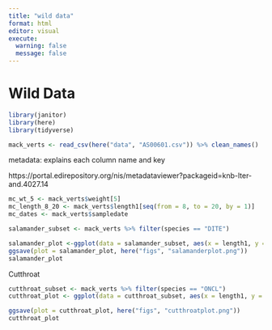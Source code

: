 ```yaml
---
title: "wild data"
format: html
editor: visual
execute: 
  warning: false
  message: false
---
```


# Wild Data

```r
library(janitor)
library(here)
library(tidyverse)

```

```r
mack_verts <- read_csv(here("data", "AS00601.csv")) %>% clean_names()
```

metadata: explains each column name and key

https://portal.edirepository.org/nis/metadataviewer?packageid=knb-lter-and.4027.14

```r
mc_wt_5 <- mack_verts$weight[5]
mc_length_8_20 <- mack_verts$length1[seq(from = 8, to = 20, by = 1)]
mc_dates <- mack_verts$sampledate
```

```r
salamander_subset <- mack_verts %>% filter(species == "DITE")

salamander_plot <-ggplot(data = salamander_subset, aes(x = length1, y = weight)) +geom_point(color = "blue") +labs(title = "Salamander length vs Weight", x = "Weight (g)", y = "Snout-vent-length (mm)", caption = "https://portal.edirepository.org/nis/metadataviewer?packageid=knb-lter-and.4027.14", subtitle = "Aquatic Vertebrate Population Study in Mack Creek, Andrews Experimental Forest, 1987 to present"  )
ggsave(plot = salamander_plot, here("figs", "salamanderplot.png"))
salamander_plot

```

Cutthroat

```r
cutthroat_subset <- mack_verts %>% filter(species == "ONCL")
cutthroat_plot <- ggplot(data = cutthroat_subset, aes(x = length1, y = weight)) +geom_point(aes(color = reach)) +labs(title = "Cutthroat length vs Weight", x = "Weight (g)", y = "Length (mm)", caption = "https://portal.edirepository.org/nis/metadataviewer?packageid=knb-lter-and.4027.14", subtitle = "Aquatic Vertebrate Population Study in Mack Creek, Andrews Experimental Forest, 1987 to present") +scale_colour_manual(values =c("blue", "green", "orange")) + facet_wrap(~reach)

ggsave(plot = cutthroat_plot, here("figs", "cutthroatplot.png"))
cutthroat_plot

```
